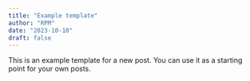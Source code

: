 ```yaml
---
title: "Example template"
author: "RPM"
date: "2023-10-10"
draft: false
---
```


This is an example template for a new post. You can use it as a starting point for your own posts.